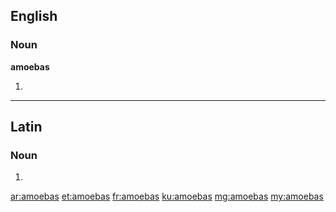 ==English==

===Noun===
'''amoebas'''
# {{plural of|amoeba}}

----

==Latin==

===Noun===
{{la-noun-form|amoebās}}

# {{inflection of|amoeba||acc|p|lang=la}}

[[ar:amoebas]]
[[et:amoebas]]
[[fr:amoebas]]
[[ku:amoebas]]
[[mg:amoebas]]
[[my:amoebas]]